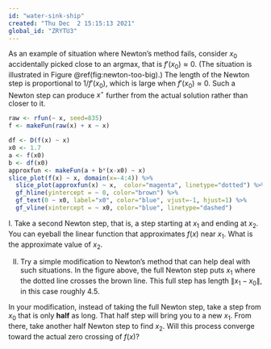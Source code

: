 ```yaml
---
id: "water-sink-ship"
created: "Thu Dec  2 15:15:13 2021"
global_id: "ZRYTU3"
---
```


As an example of situation where Newton's method fails, consider $x_0$ accidentally picked close to an argmax, that is $f'(x_0) \approx 0$.  (The situation is illustrated in Figure \@ref(fig:newton-too-big).) The length of the Newton step is proportional to $1/f'(x_0)$, which is large when $f'(x_0) \approx 0$. Such a Newton step can produce $x^\star$ further from the actual solution rather than closer to it. 

```r
raw <- rfun(~ x, seed=835)
f <- makeFun(raw(x) + x ~ x)

df <- D(f(x) ~ x)
x0 <- 1.7
a <- f(x0)
b <- df(x0)
approxfun <- makeFun(a + b*(x-x0) ~ x)
slice_plot(f(x) ~ x, domain(x=-4:4)) %>%
  slice_plot(approxfun(x) ~ x,  color="magenta", linetype="dotted") %>%
  gf_hline(yintercept = ~ 0, color="brown") %>%
  gf_text(0 ~ x0, label="x0", color="blue", vjust=-1, hjust=1) %>%
  gf_vline(xintercept = ~ x0, color="blue", linetype="dashed")

```

I. Take a second Newton step, that is, a step starting at $x_1$ and ending at $x_2$. You can eyeball the linear function that approximates $f(x)$ near $x_1$. What is the approximate value of $x_2$.

II. Try a simple modification to Newton's method that can help deal with such situations. In the figure above, the full Newton step puts $x_1$ where the dotted line crosses the brown line. This full step has length $\| x_1 - x_0 \|$, in this case roughly 4.5. 

In your modification, instead of taking the full Newton step, take a step from $x_0$ that is only **half** as long. That half step will bring you to a new $x_1$. From there, take another half Newton step to find $x_2$. Will this process converge toward the actual zero crossing of $f(x)$?


